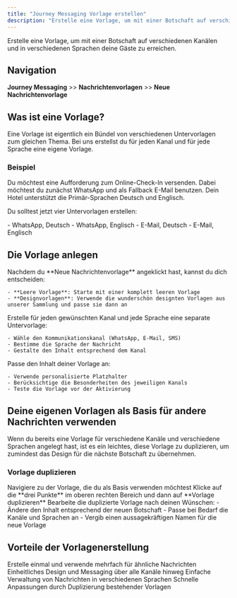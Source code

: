 ```yaml
---
title: "Journey Messaging Vorlage erstellen"
description: "Erstelle eine Vorlage, um mit einer Botschaft auf verschiedenen Kanälen und in verschiedenen Sprachen deine Gäste zu erreichen"
---
```


Erstelle eine Vorlage, um mit einer Botschaft auf verschiedenen Kanälen und in verschiedenen Sprachen deine Gäste zu erreichen.

## Navigation

**Journey Messaging** >> **Nachrichtenvorlagen** >> **Neue Nachrichtenvorlage**

## Was ist eine Vorlage?

Eine Vorlage ist eigentlich ein Bündel von verschiedenen Untervorlagen zum gleichen Thema. Bei uns erstellst du für jeden Kanal und für jede Sprache eine eigene Vorlage.

### Beispiel

Du möchtest eine Aufforderung zum Online-Check-In versenden. Dabei möchtest du zunächst WhatsApp und als Fallback E-Mail benutzen. Dein Hotel unterstützt die Primär-Sprachen Deutsch und Englisch.

Du solltest jetzt vier Untervorlagen erstellen:

<Tabs>
  <Tab title="WhatsApp">
    - WhatsApp, Deutsch
    - WhatsApp, Englisch
  </Tab>
  <Tab title="E-Mail">
    - E-Mail, Deutsch
    - E-Mail, Englisch
  </Tab>
</Tabs>

## Die Vorlage anlegen

<Steps>
  <Step title="Neue Nachrichtenvorlage starten">
    Nachdem du **Neue Nachrichtenvorlage** angeklickt hast, kannst du dich entscheiden:
    
    - **Leere Vorlage**: Starte mit einer komplett leeren Vorlage
    - **Designvorlagen**: Verwende die wunderschön designten Vorlagen aus unserer Sammlung und passe sie dann an
  </Step>
  
  <Step title="Kanäle und Sprachen konfigurieren">
    Erstelle für jeden gewünschten Kanal und jede Sprache eine separate Untervorlage:
    
    - Wähle den Kommunikationskanal (WhatsApp, E-Mail, SMS)
    - Bestimme die Sprache der Nachricht
    - Gestalte den Inhalt entsprechend dem Kanal
  </Step>
  
  <Step title="Inhalt anpassen">
    Passe den Inhalt deiner Vorlage an:
    
    - Verwende personalisierte Platzhalter
    - Berücksichtige die Besonderheiten des jeweiligen Kanals
    - Teste die Vorlage vor der Aktivierung
  </Step>
</Steps>

## Deine eigenen Vorlagen als Basis für andere Nachrichten verwenden

<Note>
Wenn du bereits eine Vorlage für verschiedene Kanäle und verschiedene Sprachen angelegt hast, ist es ein leichtes, diese Vorlage zu duplizieren, um zumindest das Design für die nächste Botschaft zu übernehmen.
</Note>

### Vorlage duplizieren

<Steps>
  <Step title="Vorlage auswählen">
    Navigiere zu der Vorlage, die du als Basis verwenden möchtest
  </Step>
  
  <Step title="Duplizieren">
    Klicke auf die **drei Punkte** im oberen rechten Bereich und dann auf **Vorlage duplizieren**
  </Step>
  
  <Step title="Anpassen">
    Bearbeite die duplizierte Vorlage nach deinen Wünschen:
    - Ändere den Inhalt entsprechend der neuen Botschaft
    - Passe bei Bedarf die Kanäle und Sprachen an
    - Vergib einen aussagekräftigen Namen für die neue Vorlage
  </Step>
</Steps>

## Vorteile der Vorlagenerstellung

<CardGroup cols={2}>
  <Card title="Zeitersparnis" icon="clock">
    Erstelle einmal und verwende mehrfach für ähnliche Nachrichten
  </Card>
  <Card title="Konsistenz" icon="check-circle">
    Einheitliches Design und Messaging über alle Kanäle hinweg
  </Card>
  <Card title="Mehrsprachigkeit" icon="globe">
    Einfache Verwaltung von Nachrichten in verschiedenen Sprachen
  </Card>
  <Card title="Flexibilität" icon="arrows-rotate">
    Schnelle Anpassungen durch Duplizierung bestehender Vorlagen
  </Card>
</CardGroup>